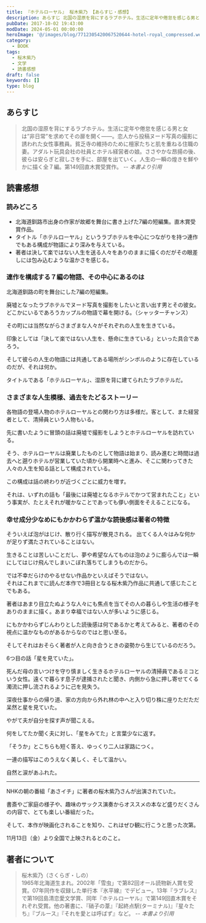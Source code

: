 ```yaml
---
title: 『ホテルローヤル』 桜木紫乃 【あらすじ・感想】
description: あらすじ 北国の湿原を背にするラブホテル。生活に定年や倦怠を感じる男と女は”非日常”を求めてその扉を開く――。恋人から投稿ヌード写真の撮影に誘われた女性事務員。貧乏寺の維持のために檀家たちと肌を重ねる住職の妻。アダルト玩具会社の社員とホテル経営者の娘。ささやかな昂揚の後、彼らは安らぎと寂しさを手に、部屋を出ていく。
pubDate: 2017-10-02 19:43:00
modDate: 2024-05-01 00:00:00
heroImage: '@/images/blog/7712305420067520644-hotel-royal_compressed.webp'
category:
  - BOOK
tags:
  - 桜木紫乃
  - 文学
  - 読書感想
draft: false
keywords: []
type: blog
---
```



## あらすじ

> 北国の湿原を背にするラブホテル。生活に定年や倦怠を感じる男と女は”非日常”を求めてその扉を開く――。恋人から投稿ヌード写真の撮影に誘われた女性事務員。貧乏寺の維持のために檀家たちと肌を重ねる住職の妻。アダルト玩具会社の社員とホテル経営者の娘。ささやかな昂揚の後、彼らは安らぎと寂しさを手に、部屋を出ていく。人生の一瞬の煌きを鮮やかに描く全７編。第149回直木賞受賞作。 <cite>-- 本書より引用</cite>

## 読書感想

### 読みどころ

- 北海道釧路市出身の作家が故郷を舞台に書き上げた7編の短編集。直木賞受賞作品。
- タイトル「ホテルローヤル」というラブホテルを中心につながりを持つ連作でもある構成が物語により深みを与えている。
- 著者は決して楽ではない人生を送る人々をありのままに描くのだがその眼差しには包み込むような温かさを感じる。

### 連作を構成する７編の物語、その中心にあるのは

北海道釧路の町を舞台にした7編の短編集。

廃墟となったラブホテルでヌード写真を撮影をしたいと言い出す男とその彼女。どこかにいるであろうカップルの物語で幕を開ける。（シャッターチャンス）

その町には当然ながらさまざまな人々がそれぞれの人生を生きている。

印象としては「決して楽ではない人生を、懸命に生きている」といった具合であろう。

そして彼らの人生の物語には共通してある場所がシンボルのように存在しているのだが、それは何か。

タイトルである「ホテルローヤル」、湿原を背に建てられたラブホテルだ。

### さまざまな人生模様、過去をたどるストーリー

各物語の登場人物のホテルローヤルとの関わり方は多様だ。客として、また経営者として、清掃員という人物もいる。

先に書いたように冒頭の話は廃墟で撮影をしようとホテルローヤルを訪れている。

そう、ホテルローヤルは廃業したものとして物語は始まり、読み進むと時間は過去へと遡りホテルが営業していた頃から開業時へと進み、そこに関わってきた人々の人生を知る話として構成されている。

この構成は話の終わりが近づくごとに威力を増す。

それは、いずれの話も「最後には廃墟となるホテルでかつて営まれたこと」という事実が、たとえそれが暖かなことであっても儚い側面をそえることになる。

### 幸せ成分少なめにもかかわらず温かな読後感は著者の特徴

そういえば泡がはじけ、散り行く描写が散見される。 出てくる人々はみな何かが足りず満たされていることはない。

生きることは苦しいことだし、夢や希望なんてものは泡のように膨らんでは一瞬にしてはじけ飛んでしまいこぼれ落ちてしまうものだから。

では不幸だらけのやるせない作品かといえばそうではない。<br />それはこれまでに読んだ本作で3冊目となる桜木紫乃作品に共通して感じたことでもある。

<BlogCard
  title='『ラブレス』 桜木紫乃 【読書感想・あらすじ】'
  description='あらすじ 謎の位牌を握りしめて、百合江は死の床についていた――。彼女の生涯はまさに波乱万丈だった。道東の開拓村で極貧の家に育ち、中学卒業と同時に奉公に出されるが、やがては旅芸人一座に飛び込んだ。一方、妹の里実は地元に残り、理容師の道を歩み始める……。流転する百合江と堅実な妹の60年に及ぶ絆を軸にして'
  url='https://www.neputa-note.net/2017/05/blog-post/'
  domain='www.neputa-note.net'
/>

<BlogCard
  title='『誰もいない夜に咲く』 桜木紫乃 【読書感想・あらすじ】'
  description='誰もいない夜に咲く 桜木紫乃 (角川文庫)　あらすじと感想　親から継いだ牧場で黙々と牛の世話をする秀一は、三十歳になるまで女を抱いたことがない。そんな彼が、嫁来い運動で中国から迎え入れた花海とかよわす、言葉にならない想いとは――。(「波に咲く」)寄せては返す波のような欲望にいっとき身を任せ、'
  url='https://www.neputa-note.net/2017/09/sakuragi-shino-daremoinai-yorunisaku/'
  domain='www.neputa-note.net'
/>

著者はあまり目立たぬような人々にも焦点を当てその人の暮らしや生活の様子をありのままに描く。あまり幸福ではない人が多いように感じる。

にもかかわらずじんわりとした読後感は何であるかと考えてみると、著者のその視点に温かなものがあるからなのではと思い至る。

そしてそれはおそらく著者が人と向き合うときの姿勢から生じているのだろう。

6つ目の話「星を見ていた」。

死んだ母の言いつけを守り慎ましく生きるホテルローヤルの清掃員であるミコという女性。遠くで暮らす息子が逮捕されたと聞き、内側から急に押し寄せてくる濁流に押し流されるように己を見失う。

深夜仕事からの帰り道、家の方向から外れ林の中へと入り切り株に座りただただ呆然と星を見ていた。

やがて夫が自分を探す声が聞こえる。

何をしてたか聞く夫に対し、「星をみてた」と言葉少なに返す。

「そうか」とこちらも短く答え、ゆっくり二人は家路につく。

一連の描写はこのうえなく美しく、そして温かい。

自然と涙があふれた。

<div class='not-prose'>
  <div data-vc_mylinkbox_id='886761014'></div>
</div>

<hr />

<Alert type='info' content='追記：2020年10月23日' />

NHKの朝の番組「あさイチ」に著者の桜木紫乃さんが出演されていた。

書斎やご家庭の様子や、趣味のサックス演奏からオススメの本など盛りだくさんの内容で、とても楽しい番組だった。

そして、本作が映画化されることを知り、これはぜひ観に行こうと思った次第。

11月13日（金）より全国で上映されるとのこと。

<BlogCard
  title='波瑠＆安田顕「ホテルローヤル」撮影地・北海道に凱旋！　「背中をそっと押してくれる作品になった」 : 映画ニュース - 映画.com'
  description='波瑠が主演し、第149回直木賞を受賞した桜木紫乃氏の小説を実写映画化する「ホテルローヤル」の北海道凱旋報告会が10月19日、北海道・札幌グランドホテルで行われ、波瑠と桜木氏のほか、共演の安田顕、武正晴監督（リモートでの参加）が出席した。累計'
  url='https://eiga.com/news/20201020/15/'
  domain='eiga.com'
/>

## 著者について

> 桜木紫乃（さくらぎ・しの）<br />
> 1965年北海道生まれ。2002年「雪虫」で第82回オール読物新人賞を受賞。07年同作を収録した単行本『氷平線』でデビュー。13年『ラブレス』で第19回島清恋愛文学賞、同年『ホテルローヤル』で第149回直木賞をそれぞれ受賞。他の著書に、『硝子の葦』『起終点駅(ターミナル)』『星々たち』『ブルース』『それを愛とは呼ばず』など。 <cite>-- 本書より引用</cite>
